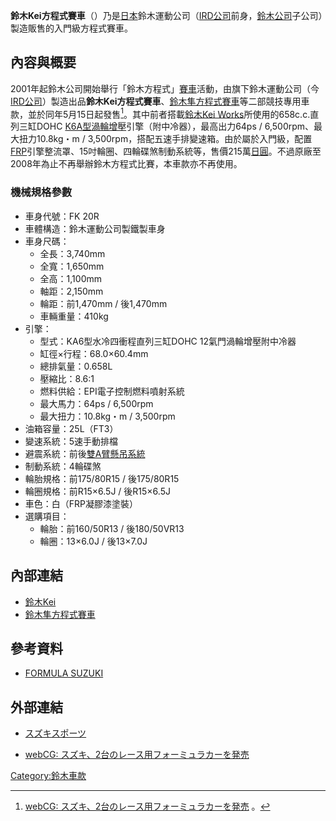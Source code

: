 {{Infobox Automobile
|name          = 鈴木Kei方程式賽車
|aka           = 
|image         = 
|manufacturer  = 鈴木運動公司（[[IRD公司|IRD公司]]前身，[[鈴木公司|鈴木公司]]子公司）
|predecessor   = 
|successor     = 
|class         = 
|production    = 
|layout        = [[中置後驅|MR]]
|transmission  = 五速手動排檔
|engine        = 658c.c.直列三缸DOHC [[鈴木K族引擎#K6A型|K6A型]][[渦輪增壓器|渦輪增壓]]引擎（附中冷器）
|assembly      = 
|body_style    = 
|wheelbase     = 2,150mm
|length        = 3,740mm
|width         = 1,650mm
|height        = 1,100mm
|weight        = 410kg
|fuel_capacity = 
|related       = 
|similar       =
|designer      =
}}
'''鈴木Kei方程式賽車'''（{{lang-ja|フォーミュラ・スズキKei}}）乃是[[日本|日本]]鈴木運動公司（[[IRD公司|IRD公司]]前身，[[鈴木公司|鈴木公司]]子公司）製造販售的入門級方程式賽車。

== 內容與概要 ==
2001年起鈴木公司開始舉行「鈴木方程式」[[賽車|賽車]]活動，由旗下鈴木運動公司（今[[IRD公司|IRD公司]]）製造出品'''鈴木Kei方程式賽車'''、[[鈴木隼方程式賽車|鈴木隼方程式賽車]]等二部競技專用車款，並於同年5月15日起發售<ref>{{ja}}[http://www.webcg.net/articles/-/19628 webCG: スズキ、2台のレース用フォーミュラカーを発売] {{Wayback|url=http://www.webcg.net/articles/-/19628 |date=20210204013313 }}。</ref>。其中前者搭載[[鈴木Kei|鈴木Kei Works]]所使用的658c.c.直列三缸DOHC [[鈴木K族引擎#K6A型|K6A型]][[渦輪增壓器|渦輪增壓]]引擎（附中冷器），最高出力64ps / 6,500rpm、最大扭力10.8kg・m / 3,500rpm，搭配五速手排變速箱。由於屬於入門級，配置[[玻璃鋼|FRP]]引擎整流罩、15吋輪圈、四輪碟煞制動系統等，售價215萬[[日圓|日圓]]。不過原廠至2008年為止不再舉辦鈴木方程式比賽，本車款亦不再使用。

=== 機械規格參數 ===
* 車身代號：FK 20R 
* 車體構造：鈴木運動公司製鐵製車身
* 車身尺碼：
** 全長：3,740mm
** 全寬：1,650mm
** 全高：1,100mm
** 軸距：2,150mm
** 輪距：前1,470mm / 後1,470mm 
** 車輛重量：410kg
* 引擎：
** 型式：KA6型水冷四衝程直列三缸DOHC 12氣門渦輪增壓附中冷器
** 缸徑×行程：68.0×60.4mm
** 總排氣量：0.658L
** 壓縮比：8.6:1
** 燃料供給：EPI電子控制燃料噴射系統
** 最大馬力：64ps / 6,500rpm
** 最大扭力：10.8kg・m / 3,500rpm 
* 油箱容量：25L（FT3） 
* 變速系統：5速手動排檔
* 避震系統：前後[[雙橫臂懸架|雙A臂懸吊系統]]
* 制動系統：4輪碟煞
* 輪胎規格：前175/80R15 / 後175/80R15
* 輪圈規格：前R15×6.5J / 後R15×6.5J
* 車色：白（FRP凝膠漆塗裝） 
* 選購項目：
** 輪胎：前160/50R13 / 後180/50VR13
** 輪圈：13×6.0J / 後13×7.0J

== 內部連結 ==
* [[鈴木Kei|鈴木Kei]]
* [[鈴木隼方程式賽車|鈴木隼方程式賽車]]

== 參考資料 ==
* {{ja}}[http://www.suzuki.co.jp/dom4/motor/01/formulaSUZUKI/frame1-2.htm FORMULA SUZUKI] {{Wayback|url=http://www.suzuki.co.jp/dom4/motor/01/formulaSUZUKI/frame1-2.htm |date=20170823022705 }}
{{reflist}}

== 外部連結 ==
* {{ja}}[https://web.archive.org/web/20151104163507/http://www.suzukisport.com/j/index.html スズキスポーツ]
* {{ja}}[http://www.webcg.net/articles/-/19628 webCG: スズキ、2台のレース用フォーミュラカーを発売] {{Wayback|url=http://www.webcg.net/articles/-/19628 |date=20210204013313 }}

[[Category:鈴木車款|Category:鈴木車款]]